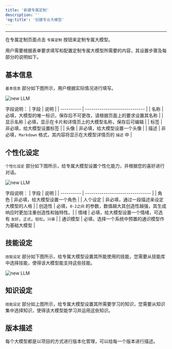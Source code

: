 ```yaml
---
title: '新建专属定制'
description: ''
'og:title': '创建专业大模型'
---
```

---
在专属定制页面点击 `专属定制` 按钮来定制专属大模型。

用户需要根据表单要求填写和配置定制专属大模型所需要的内容，其设置步骤及每部分的说明如下。

## 基本信息

`基本信息` 部分如下图所示，用户根据实际情况进行填写。

<img
    src="docs/images/llm-new-basic.png"
    alt="new LLM"
/>

字段说明：
| 字段         | 说明                          |
| ----------  | ----------------------------- |
| 名称        | 必填，大模型的唯一标识，保存后不可更改，请根据页面上的要求设置其名称  |
| 显示名称     | 必填，显示在卡片和详情页上的大模型名称，保存后可编辑               |
| 标签        | 非必填，给大模型设置标签                                       |
| 头像        | 非必填，给大模型设置一个头像                                    |
| 描述        | 非必填，`Markdown` 格式，其内容将显示在大模型详情页的 `描述` 中    |

## 个性化设定

`个性化设定` 部分如下图所示，给专属大模型设置个性化能力，并根据您的喜好进行对话。

<img
    src="docs/images/llm-new-individual.png"
    alt="new LLM"
/>

字段说明：
| 字段         | 说明                              |
| ----------  | -------------------------------- |
| 角色        | 非必填，给大模型设置一个角色          |
| 人个设定     | 非必填，通过一段描述来设定大模型的人格  |
| 创造性       | 必填，`0-2之间` 的参数，数值越大其创造性越强，其生成响应时更加注重创造性和独特性。|
| 情绪        | 必填，给大模型设置一个情绪，可选有 `友好`，`正式`，`轻松`，`兴奋`                                    |
| 通识模型     | 必填，选择一个系统中预置的通识模型作为基础大模型       |

## 技能设定
`技能设定` 部分如下图所示，给专属大模型设置其所能使用的技能，您需要从技能库中选择技能，使得该大模型能支持这些技能。

<img
    src="docs/images/llm-new-others.png"
    alt="new LLM"
/>

## 知识设定
`技能设定` 部分如上图所示，给专属大模型设置其所需要学习的知识，您需要从知识集中选择知识，使得该大模型能学习并运用这些知识。

## 版本描述
每个大模型都是以项目的方式进行版本化管理，可以给每一个版本进行描述。